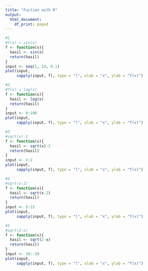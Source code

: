 ---
title: "Fuction with R"
output:
  html_document:
    df_print: paged
---

```{r}
#1
#f(x) = sin(x)
f <- function(x){
  hasil <- sin(x)
  return(hasil)
}
input <- seq(1, 10, 0.1)
plot(input, 
     sapply(input, f), type = "l", xlab = "x", ylab = "f(x)")
```
```{r}
#2
#f(x) = log(x)
f <- function(x){
  hasil <- log(x)
  return(hasil)
}
input <- 0:100
plot(input, 
     sapply(input, f), type = "l", xlab = "x", ylab = "f(x)")
```
```{r}
#3
#sqrt(x)-2
f <- function(x){
  hasil <- sqrt(x)-2
  return(hasil)
}
input <- 1:2
plot(input, 
     sapply(input, f), type = "l", xlab = "x", ylab = "f(x)")
```
```{r}
#4
#sqrt(x-2)
f <- function(x){
  hasil <- sqrt(x-2)
  return(hasil)
}
input <- 5:15
plot(input, 
     sapply(input, f), type = "l", xlab = "x", ylab = "f(x)")
```
```{r}
#5
#sqrt(2-x)
f <- function(x){
  hasil <- sqrt(2-x)
  return(hasil)
}
input <- 10:-10
plot(input, 
     sapply(input, f), type = "l", xlab = "x", ylab = "f(x)")
```

